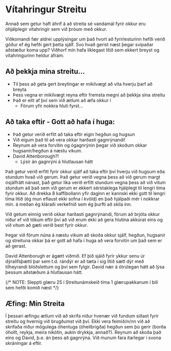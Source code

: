
# Vítahringur Streitu

<FullWidthImage image="/images/unit/vitahringurinn.png" />

Annað sem getur haft áhrif á að streita sé vandamál fyrir okkur eru óhjálplegir vítahringir sem við þróum með okkur. 

Viðkomandi fær aldrei upplýsingar um það hvort að fyrirlesturinn hefði verið góður ef ég hefði gert þetta sjálf. Svo hvað gerist næst þegar svipaðar aðstæður koma upp? Viðhorf mín hafa líklegast lítið sem ekkert breyst og vítahringurinn heldur áfram.

## Að þekkja mína streitu...
- Til þess að geta gert breytingar er mikilvægt að vita hverju þarf að breyta
- Þess vegna er mikilvægt reyna eftir fremsta megni að þekkja sína streitu
- Það er eitt af því sem við ætlum að æfa okkur í
    - Förum yfir nokkra hluti fyrst…

## Að taka eftir - Gott að hafa í huga:

- Það getur verið erfitt að taka eftir eigin hegðun og hugsun
- Við eigum það til að vera okkar harðasti gagnrýnandi!
- Reynum að vera forvitin og ógagnrýnin þegar við skoðum okkar hugsanir/hegðun á næstu vikum.
- David Attenborough?!
    - Lýsir án gagnrýni á hlutlausan hátt

Það getur verið erfitt fyrir okkur sjálf að taka eftir því hverju við hugsum eða stundum hvað við gerum. Það getur verið vegna þess að við gerum margt ósjálfrátt nánast, það getur líka verið erfitt stundum vegna þess að við vitum stundum að það sem við gerum er ekkert sérstaklega hjálplegt til lengri tíma fyrir okkur. Að drekka 8 kaffibollann yfir daginn er kannski ekki gott til lengri tíma litið (ég mun eflaust ekki sofna í kvöld) en það hjálpaði mér í nokkrar mín. á meðan ég kláraði verkefnið sem ég þurfti að skila inn.

Við getum einnig verið okkar harðasti gagnrýnandi, förum að brjóta okkur niður ef við tökum eftir því að við erum ekki að gera hlutina akkúrat eins og við vitum að gæti verið best fyrir okkur.

Þegar við förum núna á næstu vikum að skoða okkur sjálf, hegðun, hugsanir og streituna okkar þá er gott að hafa í huga að vera forvitin um það sem er að gerast.

David Attenborugh er ágætt viðmið. Ef þið sjáið fyrir ykkur senu úr dýralífsþætti þar sem t.d. rándýr er að tæta í sig lítið sætt dýr með tilheyrandi blóðslettum og því sem fylgir. David nær á ótrúlegan hátt að lýsa þessum aðstæðum á hlutlausan hátt. 

{/* NOTE: Sleppti glæru 25 í Streitunámskeið tíma 1 glærupakkanum í bili sem hefði komið næst */}

## Æfing: Mín Streita
Í þessari æfingu ætlum við að skrifa niður hvenær við fundum síðast fyrir streitu og hvernig við brugðumst við því.
Ekki vera feimið/n/nn við að skrifaða niður mögulega óhentuga (óheilbrigða) hegðun sem þú gerir (borða óhollt, reykja, meira nikótín, aukin drykkja, annað?). Reynum að skoða það eins og David, þ.e. án þess að gagnrýna.
Við munum fara ítarlegar í svona skráningar á eftir.


<TextareaInput title="Hvenær fannstu síðast fyrir mikilli streitu (aðstæður), Og hvernig brástu við streitunni? Hvað gerðir þú (hegðun)? "/>

<UnitNavButtons prevUrl="./8-danger-signs" nextUrl="./10-charging-the-battery" />



